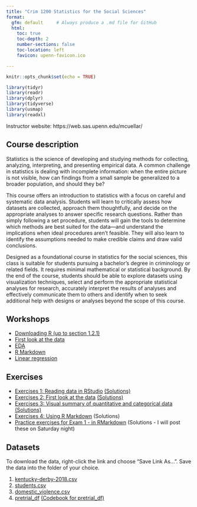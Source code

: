 ```yaml
---
title: "Crim 1200 Statistics for the Social Sciences"
format:
  gfm: default     # Always produce a .md file for GitHub
  html:
    toc: true
    toc-depth: 2
    number-sections: false
    toc-location: left
    favicon: upenn-favicon.ico

---
```


```r
knitr::opts_chunk$set(echo = TRUE)
```

```r

library(tidyr)
library(readr)
library(dplyr)
library(tidyverse)
library(usmap)
library(readxl)
```

Instructor website: https://web.sas.upenn.edu/mcuellar/

## Course description

Statistics is the science of developing and studying methods for
collecting, analyzing, interpreting, and presenting empirical data. A
common challenge in statistics is dealing with incomplete information:
when the entire picture is not visible, how can findings from a small
sample be generalized to a broader population, and should they be?

This course offers an introduction to statistics with a focus on careful
and systematic data analysis. Students will learn to critically assess
how datasets are collected, approach them thoughtfully, and decide on
the appropriate analyses to answer specific research questions. Rather
than simply following a set procedure, students will gain the tools to
determine which methods are best suited for the data—and understand the
implications when ideal procedures aren’t feasible. They will also learn
to identify the assumptions needed to make credible claims and draw
valid conclusions.

Designed as a foundational course in statistics for the social sciences,
this class is suitable for students pursuing a bachelor’s degree in
criminology or related fields. It requires minimal mathematical or
statistical background. By the end of the course, students should be
able to explore datasets using visualization techniques, select and
perform the appropriate statistical analyses for research, accurately
interpret the results of analyses and effectively communicate them to
others and identify when to seek additional help with designs or
analyses beyond the scope of this course.

## Workshops

-   [Downloading R (up to section
    1.2.1)](https://moderndive.netlify.app/1-getting-started.html)
-   [First look at the
    data](https://mariacuellar.github.io/crim_data_analysis/workshops/firstlook.html)
-   [EDA](https://mariacuellar.github.io/crim_data_analysis/workshops/EDA.html)
-   [R Markdown](https://mariacuellar.github.io/crim_data_analysis/workshops/Rmarkdown.html)
-   [Linear
    regression](https://mariacuellar.github.io/crim_data_analysis/workshops/LinearRegression.html)



## Exercises

-  [Exercises 1: Reading data in RStudio](https://raw.githubusercontent.com/mariacuellar/crim_data_analysis/refs/heads/main/exercises/Exercises%201%20-%20questions.R)
    [(Solutions)](https://raw.githubusercontent.com/mariacuellar/crim_data_analysis/refs/heads/main/exercises/Exercises%201%20-%20solutions.R)
-  [Exercises 2: First look at the data](https://raw.githubusercontent.com/mariacuellar/crim_data_analysis/refs/heads/main/exercises/Exercises%202%20-%20questions.R)
    [(Solutions)](https://raw.githubusercontent.com/mariacuellar/crim_data_analysis/refs/heads/main/exercises/Exercises%202%20-%20solutions.R)
-  [Exercises 3: Visual summary of quantitative and categorical data](https://raw.githubusercontent.com/mariacuellar/crim_data_analysis/refs/heads/main/exercises/Exercises%203%20-%20questions.R) 
[(Solutions)](https://raw.githubusercontent.com/mariacuellar/crim_data_analysis/refs/heads/main/exercises/Exercises%203%20-%20solutions.R)
-  [Exercises 4: Using R Markdown](https://raw.githubusercontent.com/mariacuellar/crim_data_analysis/refs/heads/main/exercises/Exercises%204%20-%20questions.R) (Solutions)
- [Practice exercises for Exam 1 - in RMarkdown](https://raw.githubusercontent.com/mariacuellar/crim_data_analysis/refs/heads/main/exercises/Exam 1 practice - questions.Rmd) (Solutions - I will post these on Saturday night)



## Datasets

To download the data, right-click the link and choose “Save Link As…”.
Save the data into the folder of your choice.

1.  [kentucky-derby-2018.csv](data/kentucky-derby-2018.csv)
2.  [students.csv](data/students.csv)
3.  [domestic_violence.csv](data/domestic_violence.csv)
4.  [pretrial_df](data/pretrial_df.csv) [(Codebook for pretrial_df)](https://raw.githubusercontent.com/mariacuellar/crim_data_analysis/refs/heads/main/data/codebook%20for%20pretrial_df.txt)

